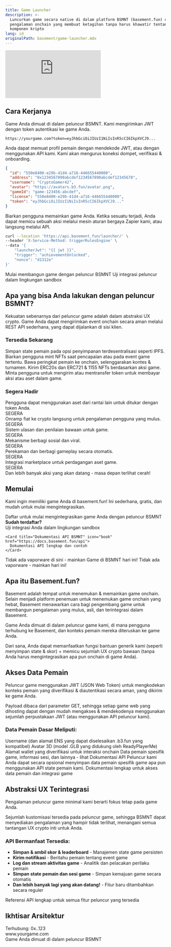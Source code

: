 ```yaml
---
title: Game Launcher
description: >-
  Luncurkan game secara native di dalam platform BSMNT (basement.fun) dan bangun
  pengalaman onchain yang membuat ketagihan tanpa harus khawatir tentang
  komponen kripto
lang: id
originalPath: basement/game-launcher.mdx
---
```

<iframe
   className="w-full aspect-video rounded-xl mb-6"
    src="https://customer-gg6qs7nm5ue94t64.cloudflarestream.com/ae9e7c0694dacb8d602309c381fce796/iframe?poster=https%3A%2F%2Fcustomer-gg6qs7nm5ue94t64.cloudflarestream.com%2Fae9e7c0694dacb8d602309c381fce796%2Fthumbnails%2Fthumbnail.jpg%3Ftime%3D%26height%3D600"
    title="Dasbor Pengembang Basement.fun"
    frameBorder="0"
  allow="accelerometer; autoplay; clipboard-write; encrypted-media; gyroscope; picture-in-picture"
  allowFullScreen
  ></iframe>


## Cara Kerjanya

<Steps>
<Step title="Load" icon="download">
  Game Anda dimuat di dalam peluncur BSMNT. Kami mengirimkan JWT dengan token autentikasi ke game Anda.
  
  ```text Contoh URL
  https://yourgame.com?token=eyJhbGciOiJIUzI1NiIsInR5cCI6IkpXVCJ9...
  ```
</Step>

<Step title="Auth" icon="key">
  Anda dapat memuat profil pemain dengan mendekode JWT, atau dengan menggunakan API kami. Kami akan mengurus koneksi dompet, verifikasi & onboarding.
  
  ```json Profil Pemain
  {
    "id": "550e8400-e29b-41d4-a716-446655440000",
    "address": "0x1234567890abcdef1234567890abcdef12345678",
    "username": "CryptoGamer42",
    "avatar": "https://avatars.b3.fun/avatar.png",
    "gameId": "game-123456-abcdef",
    "license": "550e8400-e29b-41d4-a716-446655440000",
    "token": "eyJhbGciOiJIUzI1NiIsInR5cCI6IkpXVCJ9..."
  }
  ```
</Step>

<Step title="Trigger" icon="zap">
  Biarkan pengguna memainkan game Anda. Ketika sesuatu terjadi, Anda dapat memicu sebuah aksi melalui mesin aturan bergaya Zapier kami, atau langsung melalui API.
  
  ```bash Contoh API Trigger
  curl --location 'https://api.basement.fun/launcher/' \
  --header 'X-Service-Method: triggerRulesEngine' \
  --data '{
      "launcherJwt": "{{ jwt }}",
      "trigger": "achievementUnlocked",
      "nonce": "d1312e"
  }'
  ```
</Step>
</Steps>

<CardGroup cols={2}>
  <Card title="Daftar sebagai Pengembang" icon="user-plus" href="https://basement.fun/developer/signup" cta="Daftar Sekarang">
    Mulai membangun game dengan peluncur BSMNT
  </Card>
  
  <Card title="Playground Peluncur" icon="play" href="https://basement.fun/playground" cta="Coba Sekarang">
    Uji integrasi peluncur dalam lingkungan sandbox
  </Card>
</CardGroup>

## Apa yang bisa Anda lakukan dengan peluncur BSMNT?

Kekuatan sebenarnya dari peluncur game adalah dalam abstraksi UX crypto. Game Anda dapat mengirimkan event onchain secara aman melalui REST API sederhana, yang dapat dijalankan di sisi klien.

### Tersedia Sekarang

<CardGroup cols={2}>
  <Card title="Simpan state ke IPFS" icon="database">
    Simpan state pemain pada opsi penyimpanan terdesentralisasi seperti IPFS.
  </Card>
  
  <Card title="Beli NFTs & Mint" icon="palette">
    Biarkan pengguna mint NFTs saat pencapaian atau pada event game tertentu.
  </Card>
  
  <Card title="Leaderboards Onchain" icon="trophy">
    Bawa peringkat pemain ke onchain, selenggarakan kontes & turnamen.
  </Card>
  
  <Card title="Terbitkan Tokens & NFTs" icon="coins">
    Kirim ERC20s dan ERC721 & 1155 NFTs berdasarkan aksi game.
  </Card>
  
  <Card title="Bayar dengan Tokens" icon="credit-card">
    Minta pengguna untuk mengirim atau mentransfer token untuk membayar aksi atau aset dalam game.
  </Card>
</CardGroup>

### Segera Hadir

<CardGroup cols={2}>
  <Card title="Tukar & Perdagangkan" icon="arrows-rotate">
    Pengguna dapat menggunakan aset dari rantai lain untuk ditukar dengan token Anda.
    <div style={{ marginTop: '8px' }}>
      <span style={{ backgroundColor: '#f59e0b', color: 'white', padding: '2px 6px', borderRadius: '12px', fontSize: '10px', fontWeight: 'bold' }}>SEGERA</span>
    </div>
  </Card>
  
  <Card title="Onramp Kartu Kredit" icon="credit-card">
    Onramp fiat ke crypto langsung untuk pengalaman pengguna yang mulus.
    <div style={{ marginTop: '8px' }}>
      <span style={{ backgroundColor: '#f59e0b', color: 'white', padding: '2px 6px', borderRadius: '12px', fontSize: '10px', fontWeight: 'bold' }}>SEGERA</span>
    </div>
  </Card>
  
  <Card title="Kumpulkan Ulasan" icon="star">
    Sistem ulasan dan penilaian bawaan untuk game.
    <div style={{ marginTop: '8px' }}>
      <span style={{ backgroundColor: '#f59e0b', color: 'white', padding: '2px 6px', borderRadius: '12px', fontSize: '10px', fontWeight: 'bold' }}>SEGERA</span>
    </div>
  </Card>
  
  <Card title="Bagikan Game Anda" icon="share">
    Mekanisme berbagi sosial dan viral.
    <div style={{ marginTop: '8px' }}>
      <span style={{ backgroundColor: '#f59e0b', color: 'white', padding: '2px 6px', borderRadius: '12px', fontSize: '10px', fontWeight: 'bold' }}>SEGERA</span>
    </div>
  </Card>
  
  <Card title="Rekam Gameplay" icon="video">
    Perekaman dan berbagi gameplay secara otomatis.
    <div style={{ marginTop: '8px' }}>
      <span style={{ backgroundColor: '#f59e0b', color: 'white', padding: '2px 6px', borderRadius: '12px', fontSize: '10px', fontWeight: 'bold' }}>SEGERA</span>
    </div>
  </Card>
  
  <Card title="Daftar NFTs" icon="store">
    Integrasi marketplace untuk perdagangan aset game.
    <div style={{ marginTop: '8px' }}>
      <span style={{ backgroundColor: '#f59e0b', color: 'white', padding: '2px 6px', borderRadius: '12px', fontSize: '10px', fontWeight: 'bold' }}>SEGERA</span>
    </div>
  </Card>
</CardGroup>

<Note>
Dan lebih banyak aksi yang akan datang - masa depan terlihat cerah!
</Note>

## Memulai

Kami ingin memiliki game Anda di basement.fun! Ini sederhana, gratis, dan mudah untuk mulai mengintegrasikan.

<Tabs>
<Tab title="Pengembang Game">
  <CardGroup cols={1}>
    <Card title="Daftar sebagai Pengembang" icon="user-plus" href="https://basement.fun/developer/signup" cta="Daftar Sekarang" horizontal>
      Daftar untuk mulai mengintegrasikan game Anda dengan peluncur BSMNT
    </Card>
  </CardGroup>
  
  <div style={{ marginTop: '16px' }}>
    <strong>Sudah terdaftar?</strong>
  </div>
  
  <CardGroup cols={2}>
    <Card title="Playground Peluncur Game" icon="play" href="https://basement.fun/playground">
      Uji integrasi Anda dalam lingkungan sandbox
    </Card>
    
    <Card title="Dokumentasi API BSMNT" icon="book" href="https://docs.basement.fun/api">
      Dokumentasi API lengkap dan contoh
    </Card>
  </CardGroup>
</Tab>

<Tab title="Pemain">
  <Card title="Lihat Peluncur BSMNT dalam Aksi" icon="gamepad-2" href="https://basement.fun/games" cta="Mainkan Game" horizontal>
    Tidak ada vaporware di sini - mainkan Game di BSMNT hari ini!
  </Card>
  
  <Note>
  Tidak ada vaporware - mainkan hari ini!
  </Note>
</Tab>
</Tabs>

## Apa itu Basement.fun?

Basement adalah tempat untuk menemukan & memainkan game onchain. Selain menjadi platform penemuan untuk menemukan game onchain yang hebat, Basement menawarkan cara bagi pengembang game untuk membangun pengalaman yang mulus, asli, dan terintegrasi dalam Basement.

Game Anda dimuat di dalam peluncur game kami, di mana pengguna terhubung ke Basement, dan konteks pemain mereka diteruskan ke game Anda.

Dari sana, Anda dapat memanfaatkan fungsi bantuan generik kami (seperti menyimpan state & skor) + memicu sejumlah UX crypto bawaan (tanpa Anda harus mengintegrasikan apa pun onchain di game Anda).

## Akses Data Pemain

Peluncur game menggunakan JWT (JSON Web Token) untuk mengkodekan konteks pemain yang diverifikasi & diautentikasi secara aman, yang dikirim ke game Anda.

Payload dibaca dari parameter GET, sehingga setiap game web yang dihosting dapat dengan mudah mengakses & mendekodenya menggunakan sejumlah perpustakaan JWT (atau menggunakan API peluncur kami).

### Data Pemain Dasar Meliputi:

<AccordionGroup>
<Accordion title="Username dan ENS">
  Username (dan alamat ENS yang dapat diselesaikan .b3.fun yang kompatibel)
</Accordion>

<Accordion title="Avatar 3D">
  Avatar 3D (model .GLB yang didukung oleh ReadyPlayerMe)
</Accordion>

<Accordion title="Alamat Wallet">
  Alamat wallet yang diverifikasi untuk interaksi onchain
</Accordion>

<Accordion title="Data Tambahan">
  Data pemain spesifik game, informasi sesi, dan lainnya - lihat Dokumentasi API Peluncur kami
</Accordion>
</AccordionGroup>

<Tip>
Anda dapat secara opsional menyimpan data pemain spesifik game apa pun menggunakan API state pemain kami.
</Tip>

<Card title="Jelajahi API Peluncur" icon="code" href="https://docs.basement.fun/api" cta="Lihat Dokumen" horizontal>
  Dokumentasi lengkap untuk akses data pemain dan integrasi game
</Card>

## Abstraksi UX Terintegrasi

Pengalaman peluncur game minimal kami berarti fokus tetap pada game Anda.

Sejumlah kustomisasi tersedia pada peluncur game, sehingga BSMNT dapat menyediakan pengalaman yang hampir tidak terlihat, menangani semua tantangan UX crypto inti untuk Anda.

### API Bermanfaat Tersedia:

- **Simpan & ambil skor & leaderboard** - Manajemen state game persisten
- **Kirim notifikasi** - Beritahu pemain tentang event game
- **Log dan stream aktivitas game** - Analitik dan pelacakan perilaku pemain  
- **Simpan state pemain dan sesi game** - Simpan kemajuan game secara otomatis
- **Dan lebih banyak lagi yang akan datang!** - Fitur baru ditambahkan secara reguler

<Card title="Jelajahi API Peluncur" icon="api" href="https://docs.basement.fun/api" cta="Lihat Dokumentasi" horizontal>
  Referensi API lengkap untuk semua fitur peluncur yang tersedia
</Card>

## Ikhtisar Arsitektur

<Frame caption="Alur Integrasi Peluncur Game">
  <div style={{ 
    padding: '20px', 
    backgroundColor: '#f8fafc', 
    border: '1px solid #e2e8f0', 
    borderRadius: '8px',
    textAlign: 'center',
    fontFamily: 'monospace'
  }}>
    <div style={{ marginBottom: '10px', color: '#64748b' }}>Terhubung: 0x..123</div>
    <div style={{ marginBottom: '10px', backgroundColor: '#007AFF', color: 'white', padding: '8px', borderRadius: '4px' }}>
      www.yourgame.com
    </div>
    <div style={{ fontSize: '14px', color: '#475569' }}>
      Game Anda dimuat di dalam peluncur BSMNT
    </div>
  </div>
</Frame>

